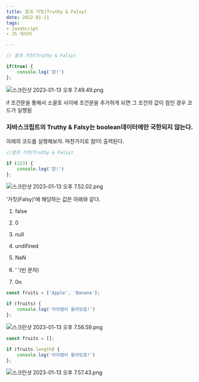 ```yaml
---
title: 참과 거짓(Truthy & Falsy)
date: 2022-01-11
tags: 
- JavaScript
- JS 데이터

---
```


```jsx
// 참과 거짓(Truthy & Falsy)

if(true) {
    console.log('참!')
};
``` 

![스크린샷 2023-01-13 오후 7.49.49.png](https://s3-us-west-2.amazonaws.com/secure.notion-static.com/f4fcae2d-dc26-450d-a803-2f2ecbfa8f2c/%E1%84%89%E1%85%B3%E1%84%8F%E1%85%B3%E1%84%85%E1%85%B5%E1%86%AB%E1%84%89%E1%85%A3%E1%86%BA_2023-01-13_%E1%84%8B%E1%85%A9%E1%84%92%E1%85%AE_7.49.49.png)

if 조건문을 통해서 소괄호 사이에 조건문을 추가하게 되면 그 조건의 값이 참인 경우 코드가 실행됨

### 자바스크립트의 Truthy & Falsy는 boolean데이터에만 국한되지 않는다.

아래의 코드를 실행해보자. 마찬가지로 참!이 출력된다. 

```jsx
//참과 거짓(Truthy & Falsy)

if (123) {
    console.log('참!')
};
```

![스크린샷 2023-01-13 오후 7.52.02.png](https://s3-us-west-2.amazonaws.com/secure.notion-static.com/d743cbbe-d1cb-45f8-92fc-02b9a194025a/%E1%84%89%E1%85%B3%E1%84%8F%E1%85%B3%E1%84%85%E1%85%B5%E1%86%AB%E1%84%89%E1%85%A3%E1%86%BA_2023-01-13_%E1%84%8B%E1%85%A9%E1%84%92%E1%85%AE_7.52.02.png)

‘거짓(Falsy)’에 해당하는 값은 아래와 같다. 

1) false

2) 0 

3) null

4) undifined

5) NaN

6) ‘ ’(빈 문자)

7) 0n

```jsx
const fruits = ['Apple', 'Banana'];

if (fruits) {
    console.log('아이템이 들어있음!')
};
```

![스크린샷 2023-01-13 오후 7.56.59.png](https://s3-us-west-2.amazonaws.com/secure.notion-static.com/a0fdc2db-2d94-4c30-90f8-e0661207dccd/%E1%84%89%E1%85%B3%E1%84%8F%E1%85%B3%E1%84%85%E1%85%B5%E1%86%AB%E1%84%89%E1%85%A3%E1%86%BA_2023-01-13_%E1%84%8B%E1%85%A9%E1%84%92%E1%85%AE_7.56.59.png)

```jsx
const fruits = [];

if (fruits.length) {
    console.log('아이템이 들어있음!')
};
```

![스크린샷 2023-01-13 오후 7.57.43.png](https://s3-us-west-2.amazonaws.com/secure.notion-static.com/3a658944-0cdc-4536-8be9-255ea4418050/%E1%84%89%E1%85%B3%E1%84%8F%E1%85%B3%E1%84%85%E1%85%B5%E1%86%AB%E1%84%89%E1%85%A3%E1%86%BA_2023-01-13_%E1%84%8B%E1%85%A9%E1%84%92%E1%85%AE_7.57.43.png)